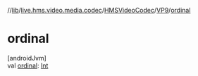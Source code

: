 //[lib](/api-reference/android/v2/home/content)/[live.hms.video.media.codec](../../index)/[HMSVideoCodec](../index)/[VP9](index)/[ordinal](ordinal)

# ordinal

[androidJvm]\
val [ordinal](ordinal): [Int](https://kotlinlang.org/api/latest/jvm/stdlib/kotlin/-int/index.html)
